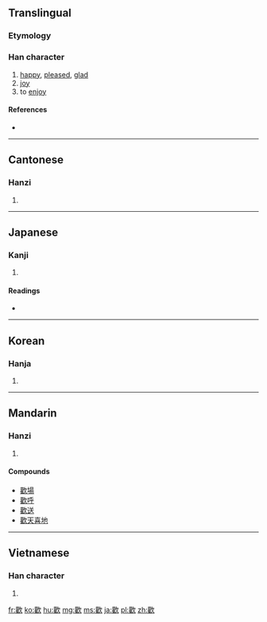 {{also|歓|欢|驩}}
==Translingual==

===Etymology===
{{Han compound|雚|欠|c1=p|c2=s|ls=psc}}

===Han character===
{{Han char|rn=76|rad=欠|as=18|sn=22|four=4728<sub>2</sub>|canj=廿土弓人 (TGNO)}}

# [[happy]], [[pleased]], [[glad]]
# [[joy]]
# to [[enjoy]]

====References====
* {{Han ref|kx=0573.120|dkj=16242|dj=0961.120|hdz=32153.170|uh=6B61|ud=27489|bh=C577|bd=50551}}

----

==Cantonese==

===Hanzi===
{{yue-hanzi|jyut=|y=fun1|sim=欢}}

# {{defn|lang=yue|sort=欠18}}

----

==Japanese==

===Kanji===
{{ja-kanji|grade=|rs=欠18}}

# {{defn|lang=ja|sort=欠18}}

====Readings====
* {{ja-readings|on=カン (kan)|kun=[[よろこぶ]] (yorokobu)}}

----

==Korean==

===Hanja===
{{ko-hanja|hangeul=환|eumhun=|rv=hwan|mr=hwan|y=hwan}}

# {{defn|lang=ko|sort=欠18}}

----

==Mandarin==

===Hanzi===
{{cmn-hanzi|sim=欢|pin=[[huān]] ([[huan1]])|wg=huan<sup>1</sup>}}

# {{defn|lang=cmn|sort=欠18}}

====Compounds====
* [[歡場]]
* [[歡呼]]
* [[歡送]]
* [[歡天喜地]]

----

==Vietnamese==

===Han character===
{{vi-hantu|[[hoan]], [[hoen]]|rs=欠18}}

# {{defn|lang=vi|sort=欠18}}

[[fr:歡]]
[[ko:歡]]
[[hu:歡]]
[[mg:歡]]
[[ms:歡]]
[[ja:歡]]
[[pl:歡]]
[[zh:歡]]